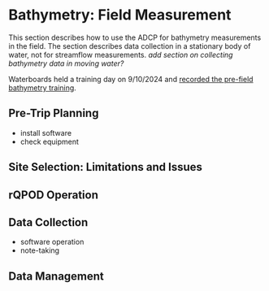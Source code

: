 # Bathymetry: Field Measurement

This section describes how to use the ADCP for bathymetry measurements in the field. The section describes data collection in a stationary body of water, not for streamflow measurements. *add section on collecting bathymetry data in moving water?*

Waterboards held a training day on 9/10/2024 and [recorded the pre-field bathymetry training](https://cawaterboards.sharepoint.com/:v:/r/sites/WB-DWR-UASProgram/Shared%20Documents/06-Training/ADCP_and_Bathymetry/videos_from_training/Lab%20A_%20Bathymetry%20and%20Hypack%20Software%20-%20Project%20Planning-20240910_090200-Meeting%20Recording.mp4?csf=1&web=1&e=sNYZJk).

## Pre-Trip Planning

-   install software
-   check equipment

## Site Selection: Limitations and Issues

## rQPOD Operation

## Data Collection

-   software operation
-   note-taking

## Data Management
